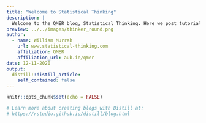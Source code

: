 ```yaml
---
title: "Welcome to Statistical Thinking"
description: |
  Welcome to the QMER blog, Statistical Thinking. Here we post tutorials and other important events related to our learning community.
preview: ../../images/thinker_round.png
author:
  - name: William Murrah 
    url: www.statistical-thinking.com
    affiliation: QMER
    affiliation_url: aub.ie/qmer
date: 12-11-2020
output:
  distill::distill_article:
    self_contained: false
---
```


```r
knitr::opts_chunk$set(echo = FALSE)

# Learn more about creating blogs with Distill at:
# https://rstudio.github.io/distill/blog.html

```



